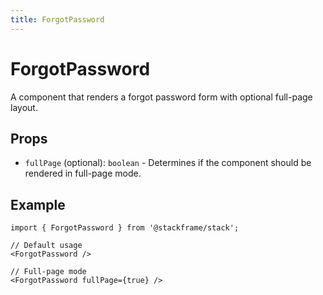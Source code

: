 ```yaml
---
title: ForgotPassword
---
```


# ForgotPassword

A component that renders a forgot password form with optional full-page layout.

## Props

- `fullPage` (optional): `boolean` - Determines if the component should be rendered in full-page mode.

## Example

```tsx
import { ForgotPassword } from '@stackframe/stack';

// Default usage
<ForgotPassword />

// Full-page mode
<ForgotPassword fullPage={true} />
```
